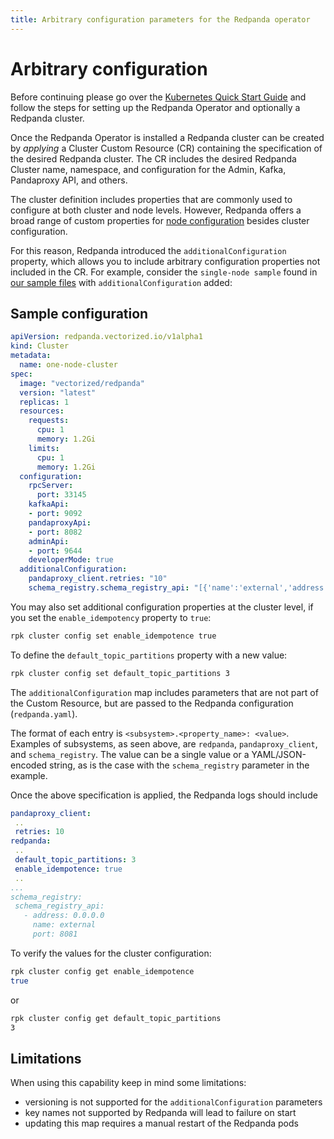 ```yaml
---
title: Arbitrary configuration parameters for the Redpanda operator
---
```

# Arbitrary configuration

Before continuing please go over the [Kubernetes Quick Start Guide](/docs/core/cloud/kubernetes/kubernetes-qs-cloud) and follow the steps for setting up the Redpanda Operator and optionally a Redpanda cluster.

Once the Redpanda Operator is installed a Redpanda cluster can be created by *applying* a Cluster Custom Resource (CR) containing the specification of the desired Redpanda cluster. The CR includes the desired Redpanda Cluster name, namespace, and configuration for the Admin, Kafka, Pandaproxy API, and others.

The cluster definition includes properties that are commonly used to configure at both cluster and node levels. 
However, Redpanda offers a broad range of custom properties for [node configuration](/docs/core/cluster-administration/node-property-configuration) besides cluster configuration.

For this reason, Redpanda introduced the `additionalConfiguration` property, which allows you to include arbitrary configuration properties not included in the CR. 
For example, consider the `single-node sample` found in [our sample files](https://github.com/redpanda-data/redpanda/tree/dev/src/go/k8s/config/samples) with `additionalConfiguration` added:

## Sample configuration

```yaml
apiVersion: redpanda.vectorized.io/v1alpha1
kind: Cluster
metadata:
  name: one-node-cluster
spec:
  image: "vectorized/redpanda"
  version: "latest"
  replicas: 1
  resources:
    requests:
      cpu: 1
      memory: 1.2Gi
    limits:
      cpu: 1
      memory: 1.2Gi
  configuration:
    rpcServer:
      port: 33145
    kafkaApi:
    - port: 9092
    pandaproxyApi:
    - port: 8082
    adminApi:
    - port: 9644
    developerMode: true
  additionalConfiguration:
    pandaproxy_client.retries: "10"
    schema_registry.schema_registry_api: "[{'name':'external','address':'0.0.0.0','port':8081}]"
```

You may also set additional configuration properties at the cluster level, if you set the `enable_idempotency` property to `true`:

```bash
rpk cluster config set enable_idempotence true
```

To define the `default_topic_partitions` property with a new value:
```bash
rpk cluster config set default_topic_partitions 3
```

 The `additionalConfiguration` map includes parameters that are not part of the Custom Resource, but are passed to the Redpanda configuration (`redpanda.yaml`).

 The format of each entry is `<subsystem>.<property_name>: <value>`. Examples of subsystems, as seen above, are `redpanda`, `pandaproxy_client`, and `schema_registry`. The value can be a single value or a YAML/JSON-encoded string, as is the case with the `schema_registry` parameter in the example.

 Once the above specification is applied, the Redpanda logs should include

 ```yaml
 pandaproxy_client:
  ..
  retries: 10
redpanda:
  ..
  default_topic_partitions: 3
  enable_idempotence: true
  ..
...
schema_registry:
  schema_registry_api:
    - address: 0.0.0.0
      name: external
      port: 8081
```

To verify the values for the cluster configuration:

```bash
rpk cluster config get enable_idempotence
true
```
or 

```bash
rpk cluster config get default_topic_partitions
3
```


## Limitations

 When using this capability keep in mind some limitations:
 - versioning is not supported for the `additionalConfiguration` parameters
 - key names not supported by Redpanda will lead to failure on start
 - updating this map requires a manual restart of the Redpanda pods 
